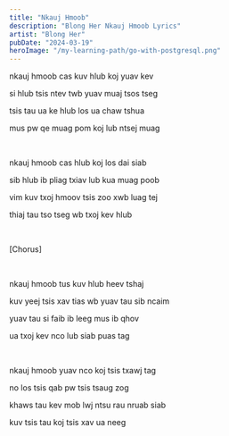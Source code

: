 ```yaml
---
title: "Nkauj Hmoob"
description: "Blong Her Nkauj Hmoob Lyrics"
artist: "Blong Her"
pubDate: "2024-03-19"
heroImage: "/my-learning-path/go-with-postgresql.png"
---
```


nkauj hmoob cas kuv hlub koj yuav kev

si hlub tsis ntev twb yuav muaj tsos tseg

tsis tau ua ke hlub los ua chaw tshua

mus pw qe muag pom koj lub ntsej muag

<br />

nkauj hmoob cas hlub koj los dai siab

sib hlub ib pliag txiav lub kua muag poob

vim kuv txoj hmoov tsis zoo xwb luag tej

thiaj tau tso tseg wb txoj kev hlub

<br />

[Chorus]

<br />

nkauj hmoob tus kuv hlub heev tshaj

kuv yeej tsis xav tias wb yuav tau sib ncaim

yuav tau si faib ib leeg mus ib qhov

ua txoj kev nco lub siab puas tag

<br />

nkauj hmoob yuav nco koj tsis txawj tag

no los tsis qab pw tsis tsaug zog

khaws tau kev mob lwj ntsu rau nruab siab

kuv tsis tau koj tsis xav ua neeg

